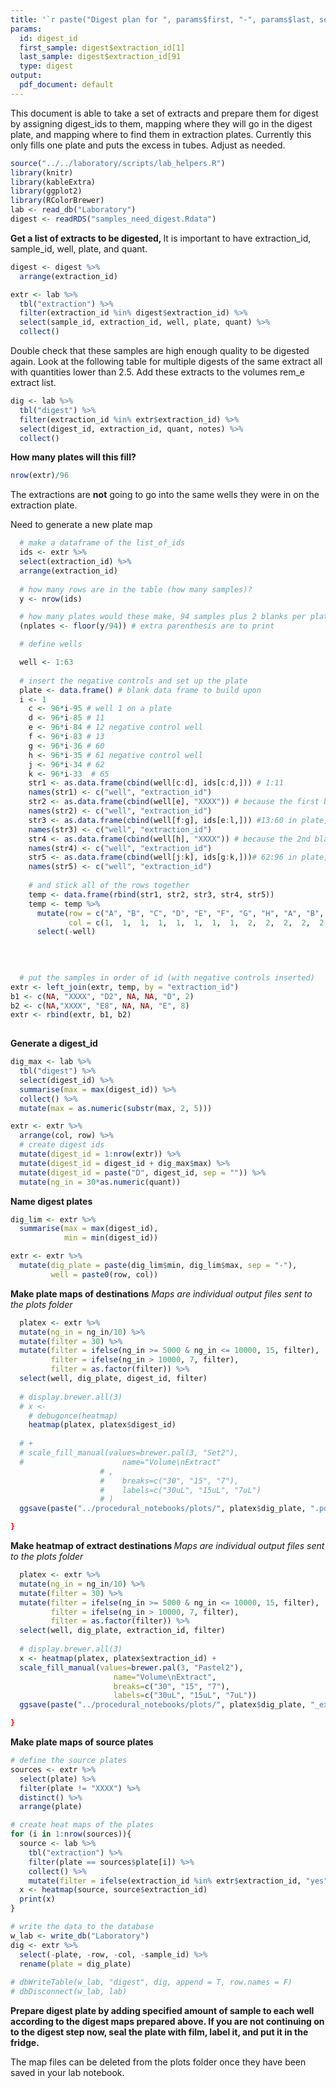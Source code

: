 ```yaml
---
title: '`r paste("Digest plan for ", params$first, "-", params$last, sep = "")`'
params:
  id: digest_id
  first_sample: digest$extraction_id[1]
  last_sample: digest$extraction_id[91
  type: digest
output:
  pdf_document: default
---
```

This document is able to take a set of extracts and prepare them for digest by assigning digest_ids to them, mapping where they will go in the digest plate, and mapping where to find them in extraction plates. Currently this only fills one plate and puts the excess in tubes.  Adjust as needed.

```r
source("../../laboratory/scripts/lab_helpers.R")
library(knitr)
library(kableExtra)
library(ggplot2)
library(RColorBrewer)
lab <- read_db("Laboratory")
digest <- readRDS("samples_need_digest.Rdata")
```

**Get a list of extracts to be digested, **
It is important to have extraction_id, sample_id, well, plate, and quant.  
```r
digest <- digest %>% 
  arrange(extraction_id)

extr <- lab %>%
  tbl("extraction") %>% 
  filter(extraction_id %in% digest$extraction_id) %>% 
  select(sample_id, extraction_id, well, plate, quant) %>% 
  collect()
```

Double check that these samples are high enough quality to be digested again.  Look at the following table for multiple digests of the same extract all with quantities lower than 2.5.  Add these extracts to the volumes rem_e extract list.
```r
dig <- lab %>%
  tbl("digest") %>% 
  filter(extraction_id %in% extr$extraction_id) %>% 
  select(digest_id, extraction_id, quant, notes) %>% 
  collect()
```

**How many plates will this fill?**

```r
nrow(extr)/96
```

The extractions are **not** going to go into the same wells they were in on the extraction plate.

Need to generate a new plate map

```r
  # make a dataframe of the list_of_ids
  ids <- extr %>% 
  select(extraction_id) %>% 
  arrange(extraction_id)
 
  # how many rows are in the table (how many samples)?
  y <- nrow(ids)

  # how many plates would these make, 94 samples plus 2 blanks per plate
  (nplates <- floor(y/94)) # extra parenthesis are to print

  # define wells

  well <- 1:63
  
  # insert the negative controls and set up the plate
  plate <- data.frame() # blank data frame to build upon
  i <- 1
    c <- 96*i-95 # well 1 on a plate
    d <- 96*i-85 # 11
    e <- 96*i-84 # 12 negative control well
    f <- 96*i-83 # 13
    g <- 96*i-36 # 60
    h <- 96*i-35 # 61 negative control well
    j <- 96*i-34 # 62
    k <- 96*i-33  # 65
    str1 <- as.data.frame(cbind(well[c:d], ids[c:d,])) # 1:11
    names(str1) <- c("well", "extraction_id")
    str2 <- as.data.frame(cbind(well[e], "XXXX")) # because the first blank is in the 12th position
    names(str2) <- c("well", "extraction_id")
    str3 <- as.data.frame(cbind(well[f:g], ids[e:l,])) #13:60 in plate, 12:59 in list
    names(str3) <- c("well", "extraction_id")
    str4 <- as.data.frame(cbind(well[h], "XXXX")) # because the 2nd blank is in the 61st position
    names(str4) <- c("well", "extraction_id")
    str5 <- as.data.frame(cbind(well[j:k], ids[g:k,]))# 62:96 in plate, 60:94 in list
    names(str5) <- c("well", "extraction_id")
    
    # and stick all of the rows together
    temp <- data.frame(rbind(str1, str2, str3, str4, str5))
    temp <- temp %>% 
      mutate(row = c("A", "B", "C", "D", "E", "F", "G", "H", "A", "B", "C", "D", "E", "F", "G", "H", "A", "B", "C", "D", "E", "F", "G", "H", "A", "B", "C", "D", "E", "F", "G", "H", "A", "B", "C", "D", "E", "F", "G", "H", "A", "B", "C", "D", "E", "F", "G", "H", "A", "B", "C", "D", "E", "F", "G", "H", "A", "B", "C", "D", "E", "F", "G", "H", "A"), 
             col = c(1,  1,  1,  1,  1,  1,  1,  1,  2,  2,  2,  2,  2,  2,  2,  2,  3,  3,  3,  3,  3,  3,  3,  3,  4,  4,  4,  4,  4,  4,  4,  4,  5,  5,  5,  5,  5,  5,  5,  5,  6,  6,  6,  6,  6,  6,  6,  6,  7,  7,  7,  7,  7,  7,  7,  7,  8,  8,  8,  8,  8,  8,  8,  8,  9)) %>% 
      select(-well)
    
    

  
  # put the samples in order of id (with negative controls inserted)
extr <- left_join(extr, temp, by = "extraction_id")
b1 <- c(NA, "XXXX", "D2", NA, NA, "D", 2)
b2 <- c(NA,"XXXX", "E8", NA, NA, "E", 8)
extr <- rbind(extr, b1, b2)
  
```




**Generate a digest_id**
```r
dig_max <- lab %>% 
  tbl("digest") %>% 
  select(digest_id) %>% 
  summarise(max = max(digest_id)) %>% 
  collect() %>% 
  mutate(max = as.numeric(substr(max, 2, 5)))

extr <- extr %>% 
  arrange(col, row) %>% 
  # create digest ids
  mutate(digest_id = 1:nrow(extr)) %>% 
  mutate(digest_id = digest_id + dig_max$max) %>% 
  mutate(digest_id = paste("D", digest_id, sep = "")) %>% 
  mutate(ng_in = 30*as.numeric(quant))
```

**Name digest plates**
```r
dig_lim <- extr %>% 
  summarise(max = max(digest_id), 
            min = min(digest_id))

extr <- extr %>% 
  mutate(dig_plate = paste(dig_lim$min, dig_lim$max, sep = "-"), 
         well = paste0(row, col))

```
**Make plate maps of destinations**
*Maps are individual output files sent to the plots folder*

```r
  platex <- extr %>% 
  mutate(ng_in = ng_in/10) %>% 
  mutate(filter = 30) %>%
  mutate(filter = ifelse(ng_in >= 5000 & ng_in <= 10000, 15, filter),
         filter = ifelse(ng_in > 10000, 7, filter),
         filter = as.factor(filter)) %>%
  select(well, dig_plate, digest_id, filter)
  
  # display.brewer.all(3)
  # x <- 
    # debugonce(heatmap)
    heatmap(platex, platex$digest_id)
  
  # +
  # scale_fill_manual(values=brewer.pal(3, "Set2"), 
  #                      name="Volume\nExtract"
                    # ,
                    #    breaks=c("30", "15", "7"),
                    #    labels=c("30uL", "15uL", "7uL")
                    # )
  ggsave(paste("../procedural_notebooks/plots/", platex$dig_plate, ".pdf", sep = ""), device = "pdf", width = 11, height = 8.5)

}
```
**Make heatmap of extract destinations **
*Maps are individual output files sent to the plots folder*
```r
  platex <- extr %>% 
  mutate(ng_in = ng_in/10) %>% 
  mutate(filter = 30) %>% 
  mutate(filter = ifelse(ng_in >= 5000 & ng_in <= 10000, 15, filter), 
         filter = ifelse(ng_in > 10000, 7, filter), 
         filter = as.factor(filter)) %>% 
  select(well, dig_plate, extraction_id, filter)
  
  # display.brewer.all(3)
  x <- heatmap(platex, platex$extraction_id) +
  scale_fill_manual(values=brewer.pal(3, "Pastel2"), 
                       name="Volume\nExtract",
                       breaks=c("30", "15", "7"),
                       labels=c("30uL", "15uL", "7uL"))
  ggsave(paste("../procedural_notebooks/plots/", platex$dig_plate, "_extr_dest.pdf", sep = ""), device = "pdf", width = 11, height = 8.5)

}
```

**Make plate maps of source plates**
```r
# define the source plates
sources <- extr %>%
  select(plate) %>%
  filter(plate != "XXXX") %>%
  distinct() %>%
  arrange(plate)

# create heat maps of the plates
for (i in 1:nrow(sources)){
  source <- lab %>%
    tbl("extraction") %>%
    filter(plate == sources$plate[i]) %>%
    collect() %>%
    mutate(filter = ifelse(extraction_id %in% extr$extraction_id, "yes", "no"))
  x <- heatmap(source, source$extraction_id)
  print(x)
}
```


```r
# write the data to the database
w_lab <- write_db("Laboratory")
dig <- extr %>% 
  select(-plate, -row, -col, -sample_id) %>% 
  rename(plate = dig_plate)
  
# dbWriteTable(w_lab, "digest", dig, append = T, row.names = F)
# dbDisconnect(w_lab, lab)
```



**Prepare digest plate by adding specified amount of sample to each well according to the digest maps prepared above.  If you are not continuing on to the digest step now, seal the plate with film, label it, and put it in the fridge.**

The map files can be deleted from the plots folder once they have been saved in your lab notebook.





